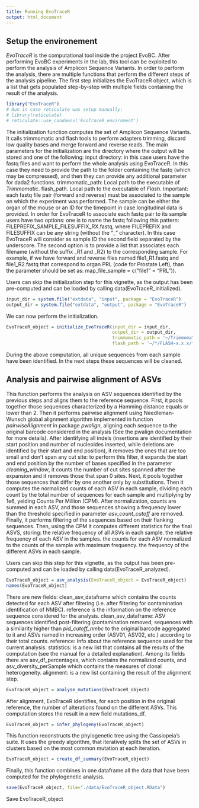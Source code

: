 ```yaml
---
title: Running EvoTraceR
output: html_document
---
```


## Setup the environement

*EvoTraceR* is the computational tool inside the project EvoBC. After performing EvoBC experiments in the lab, this tool can be exploited to perform the analysis of Amplicon Sequence Variants. 
In order to perform the analysis, there are multiple functions that perform the different steps of the analysis pipeline. 
The first step initializes the EvoTraceR object, which is a list that gets populated step-by-step with multiple fields containing the result of the analysis. 


```r
library("EvoTraceR")
# Run in case reticulate was setup manually:
# library(reticulate)
# reticulate::use_condaenv('EvoTraceR_enviroment')
```

The initialization function computes the set of Amplicon Sequence Variants.
It calls trimmomatic and flash tools to perform adapters trimming, discard low quality bases and merge forward and reverse reads.
The main parameters for the initialization are the directory where the output will be stored and one of the following: 
input directory: in this case users have the fastq files and want to perform the whole analysis using EvoTraceR. In this case they need to provide the path to the folder containing the fastq (which may be compressed), and then they can provide any additional parameter for dada2 functions. 
trimmomatic_path: Local path to the executable of *Trimmomatic*. 
flash_path. Local path to the executable of *Flash*.
Important: each fastq file pair (forward and reverse) must be associated to the sample on which the experiment was performed. The sample can be either the organ of the mouse or an ID for the timepoint in case longitudinal data is provided. 
In order for EvoTraceR to associate each fastq pair to its sample users have two options: 
one is to name the fastq following this pattern: FILEPREFIX_SAMPLE_FILESUFFIX_RX.fastq, where FILEPREFIX and FILESUFFIX can be any string (without the "_" character). In this case EvoTraceR will consider as sample ID the second field separated by the underscore. 
The second option is to provide a list that associates each filename (without the suffix _R1 and _R2) to the corresponding sample. For example, if we have forward and reverse files named file1_R1.fastq and file1_R2.fastq that correspond to organ PRL (code for Prostate Left), than the parameter should be set as: map_file_sample = c("file1" = "PRL")). 

Users can skip the initialization step for this vignette, as the output has been pre-computed and can be loaded by calling data(EvoTraceR_initialized). 

```r
input_dir = system.file("extdata", "input", package = "EvoTraceR")
output_dir = system.file("extdata", "output", package = "EvoTraceR")
```

We can now perform the initialization. 

```r
EvoTraceR_object = initialize_EvoTraceR(input_dir = input_dir, 
                                        output_dir = output_dir, 
                                        trimmomatic_path = '~/Trimmomatic 0.xx/trimmomatic-0.xx.jar',
                                        flash_path = '~/*/FLASH-x.x.x/flash')
```

During the above computation, all unique sequences from each sample have been identified. In the next steps these sequences will be cleaned.

## Analysis and pairwise alignment of ASVs

This function performs the analysis on ASV sequences identified by the previous steps and aligns them to the reference sequence.
First, it pools together those sequences characterized by a Hamming distance equals or lower than 2. 
Then it performs pairwise alignment using Needleman-Wunsch global alignment algorithm implemented in function *pairwiseAlignment*
in package *pwalign*, aligning each sequence to the original barcode considered in the analysis 
(See the pwalign documentation \href{https://bioconductor.org/packages/release/bioc/html/pwalign.html}{here} for more details).
After identifying all indels (insertions are identified by their start position and number of nucleoides inserted, while deletions are identified by their start and end position),
it removes the ones that are too small and don't span any cut site: to perform this filter, it expands the start and end position by the number of bases specified in the parameter *cleaning_window*,
it counts the number of cut sites spanned after the expansion and it removes those that span 0 sites.
Next, it pools together those sequences that differ by one another only by substitutions.
Then it computes the normalized counts of each ASV in each sample, dividing each count by the total number of sequences for each sample and multiplying by 1e6, yelding Counts Per Million (CPM).
After normalization, counts are summed in each ASV, and those sequences showing a frequency lower than the threshold specified in parameter *asv_count_cutoff* are removed.
Finally, it performs filtering of the sequences based on their flanking sequences.
Then, using the CPM it computes different statistics for the final ASVS, storing:
the relative frequency of all ASVs in each sample. 
the relative frequency of each ASV in the samples.
the counts for each ASV normalized to the counts of the sample with maximum frequency.
the frequency of the different ASVs in each sample.

Users can skip this step for this vignette, as the output has been pre-computed and can be loaded by calling data(EvoTraceR_analyzed). 

```r
EvoTraceR_object = asv_analysis(EvoTraceR_object = EvoTraceR_object)
names(EvoTraceR_object)
```

There are new fields: 
clean_asv_dataframe which contains the counts detected for each ASV after filtering (i.e. after filtering for contamination identification of NMBC). 
reference is the information on the reference sequence considered for the analysis.
clean_asv_dataframe: ASV sequences identified post-filtering (contamination removed,
sequences with a similarity higher than *pid_cutoff_nmbc* to the original barcode
aggregated to it and ASVs named in increasing order (ASV01, ASV02, etc.) according
to their total counts. 
reference: Info about the reference sequence used for the current analysis. 
statistics: is a new list that contains all the results of the computation (see the manual for a detailed explanation). Among its fields there are asv_df_percentages, which contains the normalized counts, and asv_diversity_perSample which contains the measures of clonal heterogeneity. 
alignment: is a new list containing the result of the alignment step. 

```r
EvoTraceR_object = analyse_mutations(EvoTraceR_object)
```

After alignment, EvoTraceR identifies, for each position in the original reference, the number of alterations found on the different ASVs. 
This computation stores the result in a new field mutations_df. 

```r
EvoTraceR_object = infer_phylogeny(EvoTraceR_object)
```
This function reconstructs the phylogenetic tree using the Cassiopeia's suite. 
It uses the greedy algorithm, that iteratively splits the set of ASVs in clusters
based on the most common mutation at each iteration.

```r
EvoTraceR_object = create_df_summary(EvoTraceR_object)
```

Finally, this function combines in one dataframe all the data that have been computed for the phylogenetic analysis.

```r
save(EvoTraceR_object, file="./data/EvoTraceR_object.RData")
```
Save EvoTraceR_object
